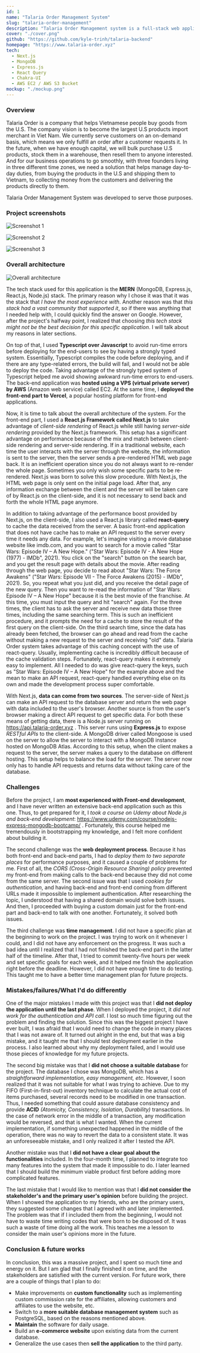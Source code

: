 ```yaml
---
id: 1
name: "Talaria Order Management System"
slug: "talaria-order-management"
description: "Talaria Order Management system is a full-stack web application that helps increase Talaria Order Management Team's productivity by providing features such as inventory management, customer relationship management, etc."
cover: "./cover.png"
github: "https://github.com/kyle-trinh/talaria-backend"
homepage: "https://www.talaria-order.xyz"
tech:
  - Next.js
  - MongoDB
  - Express.js
  - React Query
  - Chakra-UI
  - AWS EC2 / AWS S3 Bucket
mockup: "./mockup.png"
---
```


### Overview

Talaria Order is a company that helps Vietnamese people buy goods from the U.S. The company vision is to become the largest U.S products import merchant in Viet Nam. We currently serve customers on an on-demand basis, which means we only fulfill an order after a customer requests it. In the future, when we have enough capital, we will bulk purchase U.S products, stock them in a warehouse, then resell them to anyone interested. And for our business operations to go smoothly, with three founders living in three different time zones, we need a solution that helps manage day-to-day duties, from buying the products in the U.S and shipping them to Vietnam, to collecting money from the customers and delivering the products directly to them.

Talaria Order Management System was developed to serve those purposes.

### Project screenshots

![Screenshot 1](/photo1.png)

![Screenshot 2](/photo2.png)

![Screenshot 3](/photo3.png)

### Overall architecture

![Overall architecture](/architecture.png)

The tech stack used for this application is the **MERN** (MongoDB, Express.js, React.js, Node.js) stack.
The primary reason why I chose it was that it was the stack that _I have the most experience with_.
Another reason was that _this stack had a vast community that supported it_, so if there was anything that I
needed help with, I could quickly find the answer on Google. However, after the project's halfway point,
I realized that choosing _this tech stack might not be the best decision for this specific application_.
I will talk about my reasons in later sections.

On top of that, I used **Typescript over Javascript** to avoid run-time errors before deploying for the end-users
to see by having a strongly typed system. Essentially, Typescript compiles the code before deploying, and if there
are any type-related errors, the build will fail, and I would not be able to deploy the code. Taking advantage of
the strongly typed system of Typescript helped me avoid showing awkward run-time errors to end-users. The back-end
application was **hosted using a VPS (virtual private server) by AWS** (Amazon web service) called EC2. At the same time,
I **deployed the front-end part to Vercel**, a popular hosting platform for front-end applications.

Now, it is time to talk about the overall architecture of the system. For the front-end part, I used a **React.js Framework called Next.js**
to take advantage of _client-side rendering_ of React.js while still having _server-side rendering_ provided by the
Next.js framework. This setup has a significant advantage on performance because of the
mix and match between client-side rendering and server-side rendering. If in a traditional website, each time the
user interacts with the server through the website, the information is sent to the server, then the server sends a
pre-rendered HTML web page back. It is an inefficient operation since you do not always want to re-render the whole
page. Sometimes you only wish some specific parts to be re-rendered. Next.js was born to solve this slow procedure.
With Next.js, the HTML web page is only sent on the initial page load. After that, any information exchange between
the client and the server will be taken care of by React.js on the client-side, and it is not necessary to send back
and forth the whole HTML page anymore.

In addition to taking advantage of the performance boost provided by Next.js, on the client-side,
I also used a React.js library called **react-query** to cache the data received from the server.
A basic front-end application that does not have cache has to make an API request to the server every time it needs
any data. For example, let's imagine visiting a movie database website like imdb.com, and you want to search for
a movie called "Star Wars: Episode IV – A New Hope." ("Star Wars: Episode IV - A New Hope (1977) - IMDb", 2021).
You click on the "search" button on the search bar, and you get the result page with details about the movie.
After reading through the web page, you decide to read about "Star Wars: The Force Awakens" ("Star Wars: Episode
VII - The Force Awakens (2015) - IMDb", 2021). So, you repeat what you just did, and you receive the detail page of
the new query. Then you want to re-read the information of "Star Wars: Episode IV – A New Hope" because it is the
best movie of the franchise. At this time, you must input the query and hit "search" again. For the three times,
the client has to ask the server and receive new data those three times, including the same searching term.
This is such an inefficient procedure, and it prompts the need for a cache to store the result of the first query
on the client-side. On the third search time, since the data has already been fetched, the browser can go ahead and
read from the cache without making a new request to the server and receiving "old" data. Talaria Order system
takes advantage of this caching concept with the use of react-query. Usually, implementing cache is incredibly
difficult because of the cache validation steps. Fortunately, react-query makes it extremely easy to implement.
All I needed to do was give react-query the keys, such as "Star Wars: Episode IV – A New Hope" for the example
above and the mean to make an API request, react-query handled everything else on its own and made the development process super comfortable.

With Next.js, **data can come from two sources**. The server-side of Next.js can make an API request to the database
server and return the web page with data included to the user's browser. Another source is from the user's browser
making a direct API request to get specific data. For both these means of getting data, there is a Node.js server
running on https://api.talaria-order.xyz . This server runs using **Express.js** to expose _RESTful APIs_ to the client-side.
A MongoDB driver called Mongoose is used on the server to allow the server to interact with a MongoDB instance
hosted on MongoDB Atlas. According to this setup, when the client makes a request to the server, the server makes a
query to the database on different hosting. This setup helps to balance the load for the server. The server now only
has to handle API requests and returns data without taking care of the database.

### Challenges

Before the project, I am **most experienced with Front-end development**, and I have never written an extensive
back-end application such as this one. Thus, to get prepared for it, I _took a course on Udemy about Node.js
and back-end development_: https://www.udemy.com/course/nodejs-express-mongodb-bootcamp/ . Fortunately, this course helped me tremendously in bootstrapping my knowledge, and I felt
more confident about building it.

The second challenge was the **web deployment process**. Because it has both front-end and back-end parts, I had to
_deploy them to two separate places_ for performance purposes, and it caused a couple of problems for me. First of all,
the _CORS (Cross-Origin Resource Sharing) policy_ prevented my front-end from making calls to the back-end because they
did not come from the same server. The second issue was that I used _cookies for authentication_, and having back-end
and front-end coming from different URLs made it impossible to implement authentication. After researching the topic,
I understood that having a shared domain would solve both issues. And then, I proceeded with buying a custom domain
just for the front-end part and back-end to talk with one another. Fortunately, it solved both issues.

The third challenge was **time management**. I did not have a specific plan at the beginning to work on the project.
I was trying to work on it whenever I could, and I did not have any enforcement on the progress. It was such a bad
idea until I realized that I had not finished the back-end part in the latter half of the timeline. After that,
I tried to commit twenty-five hours per week and set specific goals for each week, and it helped me finish the
application right before the deadline. However, I did not have enough time to do testing. This taught me to have a
better time management plan for future projects.

### Mistakes/failures/What I'd do differently

One of the major mistakes I made with this project was that I **did not deploy the application until the last phase**.
When I deployed the project, it _did not work for the authentication and API call_. I lost so much time figuring out
the problem and finding the solution. Since this was the biggest project I have ever built, I was afraid that
I would need to change the code in many places that I was not aware of. It turned out alright in the end, but that
was a big mistake, and it taught me that I should test deployment earlier in the process. I also learned about why
my deployment failed, and I would use those pieces of knowledge for my future projects.

The second big mistake was that I **did not choose a suitable database** for the project. The database I chose was
MongoDB, which has a _straightforward implementation, easy management, etc_. However, I soon realized that it was not
suitable for what I was trying to achieve. Due to my FIFO (First-in-first-out) inventory technique to calculate the
actual cost of items purchased, several records need to be modified in one transaction. Thus, I needed something
that could assure database consistency and provide **ACID** _(Atomicity, Consistency, Isolation, Durability)_ transactions.
In the case of network error in the middle of a transaction, any modification would be reversed, and that is what
I wanted. When the current implementation, if something unexpected happened in the middle of the operation, there was
no way to revert the data to a consistent state. It was an unforeseeable mistake, and I only realized it after
I tested the API.

Another mistake was that I **did not have a clear goal about the functionalities** included. In the four-month time,
I planned to integrate too many features into the system that made it impossible to do. I later learned that
I should build the minimum viable product first before adding more complicated features.

The last mistake that I would like to mention was that I **did not consider the stakeholder's and the primary user's
opinion** before building the project. When I showed the application to my friends, who are the primary users,
they suggested some changes that I agreed with and later implemented. The problem was that if I included them from
the beginning, I would not have to waste time writing codes that were born to be disposed of. It was such a waste of
time doing all the work. This teaches me a lesson to consider the main user's opinions more in the future.

### Conclusion & future works

In conclusion, this was a massive project, and I spent so much time and energy on it. But I am glad that I finally finished it on time, and the stakeholders are satisfied with the current version.
For future work, there are a couple of things that I plan to do:

- Make improvements on **custom functionality** such as implementing custom commission rate for the affiliates, allowing customers and affiliates to use the website, etc.
- Switch to a **more suitable database management system** such as PostgreSQL, based on the reasons mentioned above.
- **Maintain** the software for daily usage.
- Build an **e-commerce website** upon existing data from the current database.
- Generalize the use cases then **sell the application** to the third party.
